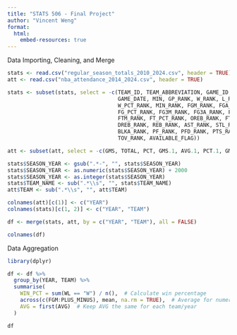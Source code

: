 ```yaml
---
title: "STATS 506 - Final Project"
author: "Vincent Weng"
format:
  html:
    embed-resources: true
---
```


Data Importing, Cleaning, and Merge
```r
stats <- read.csv("regular_season_totals_2010_2024.csv", header = TRUE)
att <- read.csv("nba_attendance_2014_2024.csv", header = TRUE)

stats <- subset(stats, select = -c(TEAM_ID, TEAM_ABBREVIATION, GAME_ID, 
                                   GAME_DATE, MIN, GP_RANK, W_RANK, L_RANK, 
                                   W_PCT_RANK, MIN_RANK, FGM_RANK, FGA_RANK,
                                   FG_PCT_RANK, FG3M_RANK, FG3A_RANK, FG3_PCT_RANK,
                                   FTM_RANK, FT_PCT_RANK, OREB_RANK, FTA_RANK, 
                                   DREB_RANK, REB_RANK, AST_RANK, STL_RANK, BLK_RANK, 
                                   BLKA_RANK, PF_RANK, PFD_RANK, PTS_RANK, PLUS_MINUS_RANK,
                                   TOV_RANK, AVAILABLE_FLAG))

att <- subset(att, select = -c(GMS, TOTAL, PCT, GMS.1, AVG.1, PCT.1, GMS.2, AVG.2, PCT.2))

stats$SEASON_YEAR <- gsub(".*-", "", stats$SEASON_YEAR)
stats$SEASON_YEAR <- as.numeric(stats$SEASON_YEAR) + 2000
stats$SEASON_YEAR <- as.integer(stats$SEASON_YEAR)
stats$TEAM_NAME <- sub(".*\\s", "", stats$TEAM_NAME)
att$TEAM <- sub(".*\\s", "", att$TEAM)

colnames(att)[c(1)] <- c("YEAR")
colnames(stats)[c(1, 2)] <- c("YEAR", "TEAM")

df <- merge(stats, att, by = c("YEAR", "TEAM"), all = FALSE)

colnames(df)
```


Data Aggregation
```r
library(dplyr)

df <- df %>%
  group_by(YEAR, TEAM) %>%
  summarise(
    WIN_PCT = sum(WL == "W") / n(),  # Calculate win percentage
    across(c(FGM:PLUS_MINUS), mean, na.rm = TRUE),  # Average for numeric stats
    AVG = first(AVG)  # Keep AVG the same for each team/year
  )

df
```












